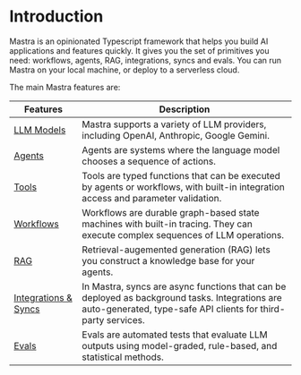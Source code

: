 # Introduction

Mastra is an opinionated Typescript framework that helps you build AI applications and features quickly. It gives you the set of primitives you need: workflows, agents, RAG, integrations, syncs and evals. You can run Mastra on your local machine, or deploy to a serverless cloud.

The main Mastra features are:

| Features                                                       | Description                                                                                                                                                     |
| -------------------------------------------------------------- | --------------------------------------------------------------------------------------------------------------------------------------------------------------- |
| [LLM Models](../guide/llm-models/00-overview.mdx)                | Mastra supports a variety of LLM providers, including OpenAI, Anthropic, Google Gemini.                                                                         |
| [Agents](../guide/agents/00-overview.mdx)                   | Agents are systems where the language model chooses a sequence of actions.                                                                                      |
| [Tools](../guide/agents/02-adding-tools.mdx)                       | Tools are typed functions that can be executed by agents or workflows, with built-in integration access and parameter validation.                               |
| [Workflows](../guide/workflows/00-overview.mdx)             | Workflows are durable graph-based state machines with built-in tracing. They can execute complex sequences of LLM operations.                                   |
| [RAG](../guide/rag/overview.mdx)                    | Retrieval-augemented generation (RAG) lets you construct a knowledge base for your agents.                                                                      |
| [Integrations & Syncs](../guide/engine/integrations.mdx) | In Mastra, syncs are async functions that can be deployed as background tasks. Integrations are auto-generated, type-safe API clients for third-party services. |
| [Evals](../guide/08-running-evals)                      | Evals are automated tests that evaluate LLM outputs using model-graded, rule-based, and statistical methods.                                                    |